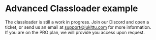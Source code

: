 # Advanced Classloader example

The classloader is still a work in progress. Join our Discord and open a ticket, or send us an email at support@lukittu.com for more information.  
If you are on the PRO plan, we will provide you access upon request.
